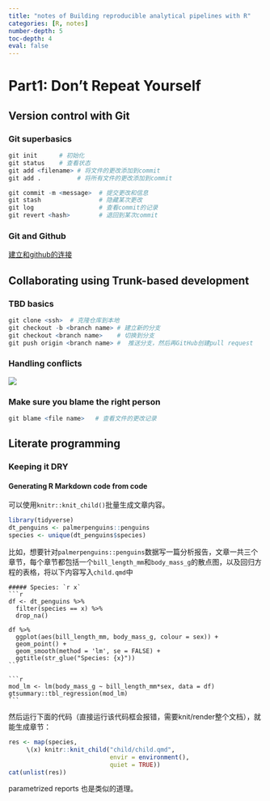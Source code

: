 ```yaml
---
title: "notes of Building reproducible analytical pipelines with R"
categories: [R, notes]
number-depth: 5
toc-depth: 4
eval: false
---
```



# Part1: Don’t Repeat Yourself

## Version control with Git

### Git superbasics

```r
git init      # 初始化
git status    # 查看状态
git add <filename> # 将文件的更改添加到commit
git add .          # 将所有文件的更改添加到commit

git commit -m <message>  # 提交更改和信息
git stash                # 隐藏某次更改
git log                  # 查看commit的记录
git revert <hash>        # 退回到某次commit
```


### Git and Github

[建立和github的连接](https://raps-with-r.dev/git.html#git-and-github)


## Collaborating using Trunk-based development

### TBD basics

```r
git clone <ssh>  # 克隆仓库到本地
git checkout -b <branch name> # 建立新的分支
git checkout <branch name>    # 切换到分支
git push origin <branch name> #  推送分支，然后再GitHub创建pull request

```

### Handling conflicts

![](github_conflict_tbd.png)


### Make sure you blame the right person

```r
git blame <file name>   # 查看文件的更改记录
```


## Literate programming

### Keeping it DRY

#### Generating R Markdown code from code

可以使用`knitr::knit_child()`批量生成文章内容。


```r
library(tidyverse)
dt_penguins <- palmerpenguins::penguins 
species <- unique(dt_penguins$species)
```

比如，想要针对`palmerpenguins::penguins`数据写一篇分析报告，文章一共三个章节，每个章节都包括一个`bill_length_mm`和`body_mass_g`的散点图，以及回归方程的表格，将以下内容写入`child.qmd`中

`````verbatim
##### Species: `r x`
```r
df <- dt_penguins %>% 
  filter(species == x) %>% 
  drop_na()

df %>% 
  ggplot(aes(bill_length_mm, body_mass_g, colour = sex)) +
  geom_point() +
  geom_smooth(method = 'lm', se = FALSE) +
  ggtitle(str_glue("Species: {x}"))
```

```r
mod_lm <- lm(body_mass_g ~ bill_length_mm*sex, data = df)
gtsummary::tbl_regression(mod_lm)
```
`````


然后运行下面的代码（直接运行该代码框会报错，需要knit/render整个文档），就能生成章节：


```r
res <- map(species,
     \(x) knitr::knit_child("child/child.qmd",
                            envir = environment(),
                            quiet = TRUE))
cat(unlist(res))
```


parametrized reports 也是类似的道理。


